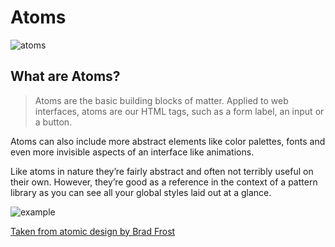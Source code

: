 
<Meta title="Components/Atoms/Intro" />

# Atoms

![atoms](https://atomicdesign.bradfrost.com/images/content/atomic-design-atoms.png)

## What are Atoms?

> Atoms are the basic building blocks of matter. Applied to web interfaces, atoms are our HTML tags, such as a form label, an input or a button.

Atoms can also include more abstract elements like color palettes, fonts and even more invisible aspects of an interface like animations.

Like atoms in nature they’re fairly abstract and often not terribly useful on their own. However, they’re good as a reference in the context of a pattern library as you can see all your global styles laid out at a glance.

![example](https://atomicdesign.bradfrost.com/images/content/atoms-form-elements.png)

[Taken from atomic design by Brad Frost](https://bradfrost.com/blog/post/atomic-web-design/#atoms)